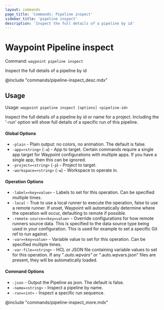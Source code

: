 ```yaml
---
layout: commands
page_title: 'Commands: Pipeline inspect'
sidebar_title: 'pipeline inspect'
description: 'Inspect the full details of a pipeline by id'
---
```


# Waypoint Pipeline inspect

Command: `waypoint pipeline inspect`

Inspect the full details of a pipeline by id

@include "commands/pipeline-inspect_desc.mdx"

## Usage

Usage: `waypoint pipeline inspect [options] <pipeline-id>`

Inspect the full details of a pipeline by id or name for a project.
Including the '-run' option will show full details of a specific run of this pipeline.

#### Global Options

- `-plain` - Plain output: no colors, no animation. The default is false.
- `-app=<string>` (`-a`) - App to target. Certain commands require a single app target for Waypoint configurations with multiple apps. If you have a single app, then this can be ignored.
- `-project=<string>` (`-p`) - Project to target.
- `-workspace=<string>` (`-w`) - Workspace to operate in.

#### Operation Options

- `-label=<key=value>` - Labels to set for this operation. Can be specified multiple times.
- `-local` - True to use a local runner to execute the operation, false to use a remote runner.
  If unset, Waypoint will automatically determine where the operation will occur,
  defaulting to remote if possible.
- `-remote-source=<key=value>` - Override configurations for how remote runners source data. This is specified to the data source type being used in your configuration. This is used for example to set a specific Git ref to run against.
- `-var=<key=value>` - Variable value to set for this operation. Can be specified multiple times.
- `-var-file=<string>` - HCL or JSON file containing variable values to set for this operation. If any "_.auto.wpvars" or "_.auto.wpvars.json" files are present, they will be automatically loaded.

#### Command Options

- `-json` - Output the Pipeline as json. The default is false.
- `-name=<string>` - Inspect a pipeline by name.
- `-run=<int>` - Inspect a specific run sequence.

@include "commands/pipeline-inspect_more.mdx"
